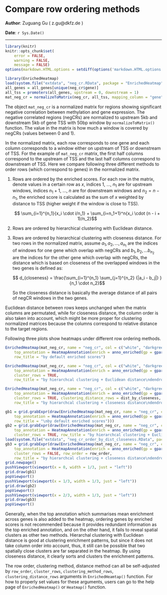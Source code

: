 <!--
%\VignetteEngine{knitr}
%\VignetteIndexEntry{3. Compare row ordering methods}
-->

Compare row ordering methods
========================================

**Author**: Zuguang Gu ( z.gu@dkfz.de )

**Date**: `r Sys.Date()`

-------------------------------------------------------------

```r
library(knitr)
knitr::opts_chunk$set(
    error = FALSE,
    warning = FALSE,
    message = FALSE)
options(markdown.HTML.options = setdiff(options('markdown.HTML.options')[[1]], "toc"))
```


```r
library(EnrichedHeatmap)
load(system.file("extdata", "neg_cr.RData", package = "EnrichedHeatmap"))
all_genes = all_genes[unique(neg_cr$gene)]
all_tss = promoters(all_genes, upstream = 0, downstream = 1)
mat_neg_cr = normalizeToMatrix(neg_cr, all_tss, mapping_column = "gene", w = 50, mean_mode = "w0")
```

The object `mat_neg_cr` is a normalized matrix for regions showing significant
negative correlation between methylation and gene expression. The negative
correlated regions (negCRs) are normalized to upstream 5kb and downstream 5kb of gene
TSS with 50bp window by `normalizeToMatrix()` function. The value in the
matrix is how much a window is covered by negCRs (values between 0 and 1).

In the normalized matrix, each row corresponds to one gene and each column
corresponds to a window either on upstream of TSS or downstream of TSS. For
the example of `mat_neg_cr` matrix, the first half columns correspond to the
upstream of TSS and the last half columns correspond to downstream of TSS. Here
we compare following three different methods to order rows (which correspond to genes)
in the normalized matrix.

1. Rows are ordered by the enriched scores. For each row in the matrix, denote
   values in a certain row as $x$, indices 1, ..., $n_1$ are for
   upstream windows, indices $n_1+1$, ..., $n$ are for downstream
   windows and $n_2 = n - n_1$, the enriched score is calculated as the sum of
   $x$ weighted by distance to TSS (higher weight if the window is close to TSS).

   $$ \sum_{i=1}^{n_1}{x_i \cdot i/n_1} + \sum_{i=n_1+1}^n{x_i \cdot (n - i + 1)/n_2}$$

2. Rows are ordered by hierarchical clustering with Euclidean distance.
3. Rows are ordered by hierarchical clustering with closeness distance. For
   two rows in the normalized matrix, assume $a_1, a_2, ..., a_{n_1}$ are the
   indices of windows for one gene which overlap with negCRs and $b_1, b_2,
   ... b_{n_2}$ are the indices for the other gene which overlap with negCRs,
   the distance which is based on closeness of the overlapped windows in the
   two genes is defined as:

   $$ d_{closeness} = \frac{\sum_{i=1}^{n_1} \sum_{j=1}^{n_2} {|a_i - b_j|} }{n_1 \cdot n_2}$$

   So the closeness distance is basically the average distance of all pairs of
   negCR windows in the two genes.

Euclidean distance between rows keeps unchanged when the matrix columns are
permutated, while for closeness distance, the column order is also taken into
account, which might be more proper for clustering normalized matrices because
the columns correspond to relative distance to the target regions.

Following three plots show heatmaps under different row ordering methods.

```r
EnrichedHeatmap(mat_neg_cr, name = "neg_cr", col = c("white", "darkgreen"), 
    top_annotation = HeatmapAnnotation(enrich = anno_enriched(gp = gpar(col = "darkgreen"))),
    row_title = "by default enriched scores")

EnrichedHeatmap(mat_neg_cr, name = "neg_cr", col = c("white", "darkgreen"),
    top_annotation = HeatmapAnnotation(enrich = anno_enriched(gp = gpar(col = "darkgreen"))),
    cluster_rows = TRUE, 
    row_title = "by hierarchcal clustering + Euclidean distance\ndendrogram reordered by enriched scores")

EnrichedHeatmap(mat_neg_cr, name = "neg_cr", col = c("white", "darkgreen"),
    top_annotation = HeatmapAnnotation(enrich = anno_enriched(gp = gpar(col = "darkgreen"))),
    cluster_rows = TRUE, clustering_distance_rows = dist_by_closeness,
    row_title = "by hierarchcal clustering + closeness distance\ndendrogram reordered by enriched scores")
```

```r
gb1 = grid.grabExpr(draw(EnrichedHeatmap(mat_neg_cr, name = "neg_cr", col = c("white", "darkgreen"),
    top_annotation = HeatmapAnnotation(enrich = anno_enriched(gp = gpar(col = "darkgreen"))),
    row_title = "\nby default enriched scores")))
gb2 = grid.grabExpr(draw(EnrichedHeatmap(mat_neg_cr, name = "neg_cr", col = c("white", "darkgreen"),
    top_annotation = HeatmapAnnotation(enrich = anno_enriched(gp = gpar(col = "darkgreen"))),
    cluster_rows = TRUE, row_title = "by hierarchcal clustering + Euclidean distance\ndendrogram reordered by enriched scores")))
load(system.file("extdata", "neg_cr_order_by_dist_closeness.RData", package = "EnrichedHeatmap"))
gb3 = grid.grabExpr(draw(EnrichedHeatmap(mat_neg_cr, name = "neg_cr", col = c("white", "darkgreen"),
    top_annotation = HeatmapAnnotation(enrich = anno_enriched(gp = gpar(col = "darkgreen"))),
    cluster_rows = FALSE, row_order = row_order, 
    row_title = "by hierarchcal clustering + closeness distance\ndendrogram reordered by enriched scores")))
grid.newpage()
pushViewport(viewport(x = 0, width = 1/3, just = "left"))
grid.draw(gb1)
popViewport()
pushViewport(viewport(x = 1/3, width = 1/3, just = "left"))
grid.draw(gb2)
popViewport()
pushViewport(viewport(x = 2/3, width = 1/3, just = "left"))
grid.draw(gb3)
popViewport()
```

Generally, when the top annotation which summarises mean enrichment across
genes is also added to the heatmap, ordering genes by enriched scores is
not recommended because it provides redundant information as the top enriched
annotation, and on the other hand, it fails to reveal spatial clusters as
other two methods. Hierarchal clustering with Euclidean distance is good at
clustering enrichment patterns, but since it does not take column order into
account, thus, it still can be possible that two spatially close clusters are
far separated in the heatmap. By using closeness distance, it clearly sorts
and clusters the enrichment patterns.

The row order, clustering method, distance method can all be self-adjusted by
`row_order`, `cluster_rows`, `clustering_method_rows`,
`clustering_distance_rows` arguments in `EnrichedHeamtap()`
function. For how to properly set values for these arguments, users can go to
the help page of `EnrichedHeatmap()` or `Heatmap()` function.

